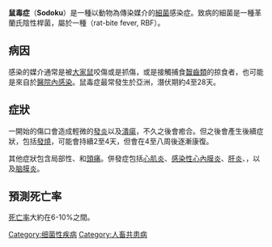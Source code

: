 {{Infobox disease
 | Name           = 鼠毒症
 | Image          = 
 | Caption        = 
 | DiseasesDB     = 32803
 | ICD10          = {{ICD10|A|25|0|a|20}}
 | ICD9           = {{ICD9|026.0}}
 | ICDO           = 
 | OMIM           = 
 | MedlinePlus    = 001348
 | eMedicineSubj  = <!-- no entry -->
 | eMedicineTopic = 
 | MeshID         = D011906
}}
'''鼠毒症'''（'''Sodoku'''）是一種以動物為傳染媒介的[[細菌|細菌]]感染症。致病的細菌''{{le|Spirillum minus}}''是一種革蘭氏陰性桿菌，屬於一種{{le|鼠咬熱|rat-bite fever}}（rat-bite fever, RBF）。

==病因==
感染的媒介通常是被[[大家鼠|大家鼠]]咬傷或是抓傷，或是接觸捕食[[齧齒類|齧齒類]]的掠食者，也可能是來自於[[院內感染|醫院內感染]]。鼠毒症最常發生於亞洲，潛伏期約4至28天。

==症狀==
一開始的傷口會造成輕微的[[發炎|發炎]]以及[[潰瘍|潰瘍]]，不久之後會癒合。但之後會產生後續症狀，包括[[發燒|發燒]]，可能會持續2至4天，但會在4至八周後逐漸康復。

其他症狀包含局部性{{le|淋巴炎|lymphadenitis}}、{{le|malaise|malaise|全身無力}}和[[頭痛|頭痛]]。併發症包括[[心肌炎|心肌炎]]、[[感染性心內膜炎|感染性心內膜炎]]、[[肝炎|肝炎]]、{{le|脾腫大|splenomegaly}}，以及[[脑膜炎|脑膜炎]]。

==預測死亡率==
[[死亡率|死亡率]]大約在6-10%之間。

{{Gram-negative non-proteobacterial bacterial diseases}}

[[Category:细菌性疾病|Category:细菌性疾病]]
[[Category:人畜共患病|Category:人畜共患病]]